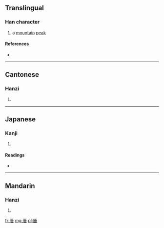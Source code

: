 ==Translingual==

===Han character===
{{Han char|rn=27|rad=厂|as=08|sn=10|four=7121<sub>4</sub>|canj=一竹十一 (MHJM)}}

# a [[mountain]] [[peak]]

====References====
* {{Han ref|kx=0161.360|dkj=02960|dj=0368.130|hdz=10074.060|uh=539C|ud=21404|bh=D470|bd=54384}}

----

==Cantonese==

===Hanzi===
{{yue-hanzi|jyut=|y=cheui1}}

# {{defn|lang=yue|sort=厂08}}

----

==Japanese==

===Kanji===
{{ja-kanji|grade=|rs=厂08}}

# {{defn|lang=ja|sort=厂08}}

====Readings====
* {{ja-readings|on=[[し]] (shi), [[すい]] (sui), [[ずい]] (zui)|kun=}}

----

==Mandarin==

===Hanzi===
{{cmn-hanzi|pin=[[zuī]] ([[zui1]])|wg=tsui<sup>1</sup>}}

# {{defn|lang=cmn|sort=厂08}}

[[fr:厜]]
[[mg:厜]]
[[pl:厜]]